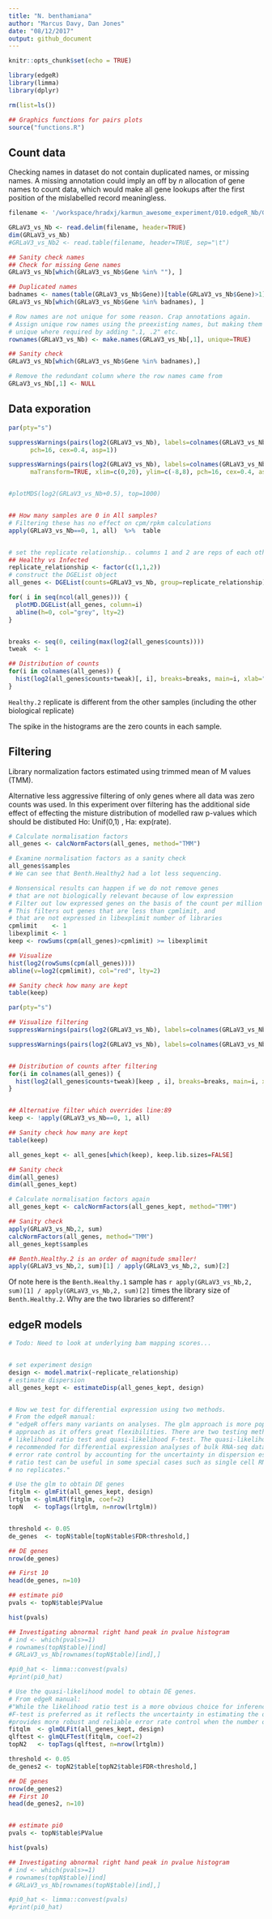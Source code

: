 ```yaml
---
title: "N. benthamiana"
author: "Marcus Davy, Dan Jones"
date: "08/12/2017"
output: github_document
---
```


```r
knitr::opts_chunk$set(echo = TRUE)

library(edgeR)
library(limma)
library(dplyr)

rm(list=ls())

## Graphics functions for pairs plots
source("functions.R")
```

## Count data

Checking names in dataset do not contain duplicated names, or missing names. A missing annotation could imply an off by $n$ allocation of gene names to count data, which would make all gene lookups after the first position of the mislabelled record meaningless.

```r
filename <- '/workspace/hradxj/karmun_awesome_experiment/010.edgeR_Nb/GRLaV3_Nb_EdgeR.tab'

GRLaV3_vs_Nb <- read.delim(filename, header=TRUE)
dim(GRLaV3_vs_Nb)
#GRLaV3_vs_Nb2 <- read.table(filename, header=TRUE, sep="\t")

## Sanity check names
## Check for missing Gene names
GRLaV3_vs_Nb[which(GRLaV3_vs_Nb$Gene %in% ""), ]

## Duplicated names
badnames <- names(table(GRLaV3_vs_Nb$Gene))[table(GRLaV3_vs_Nb$Gene)>1]
GRLaV3_vs_Nb[which(GRLaV3_vs_Nb$Gene %in% badnames), ]

# Row names are not unique for some reason. Crap annotations again.
# Assign unique row names using the preexisting names, but making them
# unique where required by adding ".1, .2" etc.
rownames(GRLaV3_vs_Nb) <- make.names(GRLaV3_vs_Nb[,1], unique=TRUE)

## Sanity check
GRLaV3_vs_Nb[which(GRLaV3_vs_Nb$Gene %in% badnames),]

# Remove the redundant column where the row names came from
GRLaV3_vs_Nb[,1] <- NULL
```

## Data exporation

```r
par(pty="s")

suppressWarnings(pairs(log2(GRLaV3_vs_Nb), labels=colnames(GRLaV3_vs_Nb), upper.panel=panel.points, lower.panel=panel.corr,
      pch=16, cex=0.4, asp=1))

suppressWarnings(pairs(log2(GRLaV3_vs_Nb), labels=colnames(GRLaV3_vs_Nb), upper.panel=panel.points, lower.panel=panel.corr,
      maTransform=TRUE, xlim=c(0,20), ylim=c(-8,8), pch=16, cex=0.4, asp=1))


#plotMDS(log2(GRLaV3_vs_Nb+0.5), top=1000)


## How many samples are 0 in All samples?
# Filtering these has no effect on cpm/rpkm calculations
apply(GRLaV3_vs_Nb==0, 1, all)  %>%  table


# set the replicate relationship.. columns 1 and 2 are reps of each other
## Healthy vs Infected
replicate_relationship <- factor(c(1,1,2))
# construct the DGEList object
all_genes <- DGEList(counts=GRLaV3_vs_Nb, group=replicate_relationship)

for( i in seq(ncol(all_genes))) {
  plotMD.DGEList(all_genes, column=i)
  abline(h=0, col="grey", lty=2)
}


breaks <- seq(0, ceiling(max(log2(all_genes$counts))))
tweak  <- 1

## Distribution of counts
for(i in colnames(all_genes)) {
  hist(log2(all_genes$counts+tweak)[, i], breaks=breaks, main=i, xlab="log2(counts)")
}
```

`Healthy.2` replicate is different from the other samples (including the other biological replicate)

The spike in the histograms are the zero counts in each sample.

## Filtering

Library normalization factors estimated using trimmed mean of M values (TMM).

Alternative less aggressive filtering of only genes where all data was zero counts was used.
In this experiment over filtering has the additional side effect of effecting the misture distribution
of modelled raw p-values which should be distibuted Ho: Unif(0,1) , Ha: exp(rate).


```r
# Calculate normalisation factors
all_genes <- calcNormFactors(all_genes, method="TMM")

# Examine normalisation factors as a sanity check
all_genes$samples
# We can see that Benth.Healthy2 had a lot less sequencing.

# Nonsensical results can happen if we do not remove genes
# that are not biologically relevant because of low expression
# Filter out low expressed genes on the basis of the count per million
# This filters out genes that are less than cpmlimit, and 
# that are not expressed in libexplimit number of libraries
cpmlimit    <- 1
libexplimit <- 1
keep <- rowSums(cpm(all_genes)>cpmlimit) >= libexplimit

## Visualize
hist(log2(rowSums(cpm(all_genes))))
abline(v=log2(cpmlimit), col="red", lty=2)

## Sanity check how many are kept
table(keep)

par(pty="s")

## Visualize filtering
suppressWarnings(pairs(log2(GRLaV3_vs_Nb), labels=colnames(GRLaV3_vs_Nb), upper.panel=panel.points, lower.panel=panel.corr, pch=16, cex=0.1, asp=1, col=c("black","grey")[(keep)+1], main="Filtering effect"))

suppressWarnings(pairs(log2(GRLaV3_vs_Nb), labels=colnames(GRLaV3_vs_Nb), upper.panel=panel.points, lower.panel=panel.corr, maTransform=TRUE, xlim=c(0,20), ylim=c(-8,8), pch=16, cex=0.1, asp=1, col=c("black", "grey")[(keep)+1], main="MAplot Filtering effect"))


## Distribution of counts after filtering
for(i in colnames(all_genes)) {
  hist(log2(all_genes$counts+tweak)[keep , i], breaks=breaks, main=i, xlab="log2(counts)")
}


## Alternative filter which overrides line:89
keep <- !apply(GRLaV3_vs_Nb==0, 1, all)

## Sanity check how many are kept
table(keep)

all_genes_kept <- all_genes[which(keep), keep.lib.sizes=FALSE]

## Sanity check
dim(all_genes)
dim(all_genes_kept)

# Calculate normalisation factors again
all_genes_kept <- calcNormFactors(all_genes_kept, method="TMM")

## Sanity check
apply(GRLaV3_vs_Nb,2, sum)
calcNormFactors(all_genes, method="TMM")
all_genes_kept$samples

## Benth.Healthy.2 is an order of magnitude smaller!
apply(GRLaV3_vs_Nb,2, sum)[1] / apply(GRLaV3_vs_Nb,2, sum)[2]
```

Of note here is the `Benth.Healthy.1` sample has `r apply(GRLaV3_vs_Nb,2, sum)[1] / apply(GRLaV3_vs_Nb,2, sum)[2]` times the library size of `Benth.Healthy.2`. Why are the two libraries so different?

## edgeR models

```r


# Todo: Need to look at underlying bam mapping scores...


# set experiment design
design <- model.matrix(~replicate_relationship)
# estimate dispersion
all_genes_kept <- estimateDisp(all_genes_kept, design)


# Now we test for differential expression using two methods.
# From the edgeR manual:
# "edgeR offers many variants on analyses. The glm approach is more popular than the classic
# approach as it offers great flexibilities. There are two testing methods under the glm framework:
# likelihood ratio test and quasi-likelihood F-test. The quasi-likelihood method is highly
# recommended for differential expression analyses of bulk RNA-seq data as it gives stricter
# error rate control by accounting for the uncertainty in dispersion estimation. The likelihood
# ratio test can be useful in some special cases such as single cell RNA-seq and datasets with
# no replicates."

# Use the glm to obtain DE genes
fitglm <- glmFit(all_genes_kept, design)
lrtglm <- glmLRT(fitglm, coef=2)
topN   <- topTags(lrtglm, n=nrow(lrtglm))


threshold <- 0.05
de_genes  <- topN$table[topN$table$FDR<threshold,]

## DE genes
nrow(de_genes)

## First 10
head(de_genes, n=10)

## estimate pi0
pvals <- topN$table$PValue

hist(pvals)

## Investigating abnormal right hand peak in pvalue histogram
# ind <- which(pvals>=1)
# rownames(topN$table)[ind]
# GRLaV3_vs_Nb[rownames(topN$table)[ind],]

#pi0_hat <- limma::convest(pvals)
#print(pi0_hat)

# Use the quasi-likelihood model to obtain DE genes.
# From edgeR manual: 
#"While the likelihood ratio test is a more obvious choice for inferences with GLMs, the QL
#F-test is preferred as it reflects the uncertainty in estimating the dispersion for each gene. It
#provides more robust and reliable error rate control when the number of replicates is small"
fitqlm  <- glmQLFit(all_genes_kept, design)
qlftest <- glmQLFTest(fitqlm, coef=2)
topN2   <- topTags(qlftest, n=nrow(lrtglm))

threshold <- 0.05
de_genes2 <- topN2$table[topN2$table$FDR<threshold,]

## DE genes
nrow(de_genes2)
## First 10
head(de_genes2, n=10)


## estimate pi0
pvals <- topN$table$PValue

hist(pvals)

## Investigating abnormal right hand peak in pvalue histogram
# ind <- which(pvals>=1)
# rownames(topN$table)[ind]
# GRLaV3_vs_Nb[rownames(topN$table)[ind],]

#pi0_hat <- limma::convest(pvals)
#print(pi0_hat)

```


